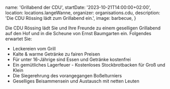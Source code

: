 
  name: 'Grillabend der CDU',
  startDate: '2023-10-21T14:00:00+02:00',
  location: locations.langeWanne,
  organizer: organisations.cdu,
  description: 'Die CDU Rössing lädt zum Grillabend ein.',
  image: barbecue,
}

Die CDU Rössing lädt Sie und Ihre Freunde zu einem geselligen Grillabend
auf den Hof und in die Scheune von Ernst Baumgarten ein. Folgendes
erwartet Sie:

- Leckereien vom Grill
- Kalte & warme Getränke zu fairen Preisen
- Für unter 16-Jährige sind Essen und Getränke kostenfrei
- Ein gemütliches Lagerfeuer - Kostenloses Stockbrotbacken für Groß und Klein
- Die Siegerehrung des vorangegangen Boßelturniers
- Geselliges Beisammensein und Austausch mit netten Leuten
